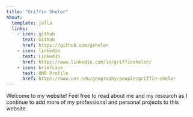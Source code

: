 ```yaml
---
title: "Griffin Shelor"
about:
  template: jolla
  links:
    - icon: github
      text: Github
      href: https://github.com/gshelor
    - icon: linkedin
      text: LinkedIn
      href: https://www.linkedin.com/in/griffinshelor/
    - icon: briefcase
      text: UNR Profile
      href: https://www.unr.edu/geography/people/griffin-shelor 
---
```


Welcome to my website! Feel free to read about me and my research as I continue to add more of my professional and personal projects to this website.
